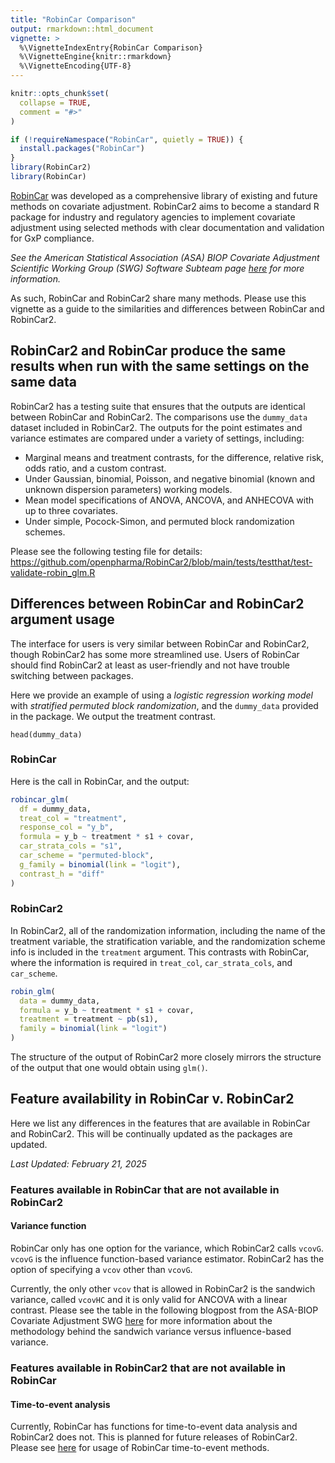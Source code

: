 ```yaml
---
title: "RobinCar Comparison"
output: rmarkdown::html_document
vignette: >
  %\VignetteIndexEntry{RobinCar Comparison}
  %\VignetteEngine{knitr::rmarkdown}
  %\VignetteEncoding{UTF-8}
---
```


```r
knitr::opts_chunk$set(
  collapse = TRUE,
  comment = "#>"
)
```

```r
if (!requireNamespace("RobinCar", quietly = TRUE)) {
  install.packages("RobinCar")
}
library(RobinCar2)
library(RobinCar)
```

[RobinCar](https://marlenabannick.com/RobinCar/) was developed as a comprehensive library of existing and future methods on covariate adjustment. RobinCar2 aims to become a standard R package for industry and regulatory agencies to implement covariate adjustment using selected methods with clear documentation and validation for GxP compliance.

*See the American Statistical Association (ASA) BIOP Covariate Adjustment Scientific Working Group (SWG) Software Subteam page [here](https://carswg.github.io/subteam_software.html) for more information.*

As such, RobinCar and RobinCar2 share many methods. Please use this vignette as a guide to the similarities and differences between RobinCar and RobinCar2.

## RobinCar2 and RobinCar produce the same results when run with the same settings on the same data

RobinCar2 has a testing suite that ensures that the outputs are identical between RobinCar and RobinCar2. The comparisons use the `dummy_data` dataset included in RobinCar2. The outputs for the point estimates and variance estimates are compared under a variety of settings, including:

-   Marginal means and treatment contrasts, for the difference, relative risk, odds ratio, and a custom contrast.
-   Under Gaussian, binomial, Poisson, and negative binomial (known and unknown dispersion parameters) working models.
-   Mean model specifications of ANOVA, ANCOVA, and ANHECOVA with up to three covariates.
-   Under simple, Pocock-Simon, and permuted block randomization schemes.

Please see the following testing file for details: <https://github.com/openpharma/RobinCar2/blob/main/tests/testthat/test-validate-robin_glm.R>

## Differences between RobinCar and RobinCar2 argument usage

The interface for users is very similar between RobinCar and RobinCar2, though RobinCar2 has some more streamlined use. Users of RobinCar should find RobinCar2 at least as user-friendly and not have trouble switching between packages.

Here we provide an example of using a *logistic regression working model* with *stratified permuted block randomization*, and the `dummy_data` provided in the package. We output the treatment contrast.

```         
head(dummy_data)
```

### RobinCar

Here is the call in RobinCar, and the output:

```r
robincar_glm(
  df = dummy_data,
  treat_col = "treatment",
  response_col = "y_b",
  formula = y_b ~ treatment * s1 + covar,
  car_strata_cols = "s1",
  car_scheme = "permuted-block",
  g_family = binomial(link = "logit"),
  contrast_h = "diff"
)
```

### RobinCar2

In RobinCar2, all of the randomization information, including the name of the treatment variable, the stratification variable, and the randomization scheme info is included in the `treatment` argument. This contrasts with RobinCar, where the information is required in `treat_col`, `car_strata_cols`, and `car_scheme`.

```r
robin_glm(
  data = dummy_data,
  formula = y_b ~ treatment * s1 + covar,
  treatment = treatment ~ pb(s1),
  family = binomial(link = "logit")
)
```

The structure of the output of RobinCar2 more closely mirrors the structure of the output that one would obtain using `glm()`.

## Feature availability in RobinCar v. RobinCar2

Here we list any differences in the features that are available in RobinCar and RobinCar2. This will be continually updated as the packages are updated.

*Last Updated: February 21, 2025*

### Features available in RobinCar that are not available in RobinCar2

#### Variance function

RobinCar only has one option for the variance, which RobinCar2 calls `vcovG`. `vcovG` is the influence function-based variance estimator. RobinCar2 has the option of specifying a `vcov` other than `vcovG`.

Currently, the only other `vcov` that is allowed in RobinCar2 is the sandwich variance, called `vcovHC` and it is only valid for ANCOVA with a linear contrast. Please see the table in the following blogpost from the ASA-BIOP Covariate Adjustment SWG [here](https://carswg.github.io/posts/blog_linear_model.html) for more information about the methodology behind the sandwich variance versus influence-based variance.

### Features available in RobinCar2 that are not available in RobinCar

#### Time-to-event analysis

Currently, RobinCar has functions for time-to-event data analysis and RobinCar2 does not. This is planned for future releases of RobinCar2. Please see [here](https://marlenabannick.com/RobinCar/articles/Robust-Testing-for-Time-to-Event-Data.html) for usage of RobinCar time-to-event methods.
